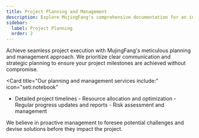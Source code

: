 ```yaml
---
title: Project Planning and Management
description: Explore MujingFang's comprehensive documentation for an in-depth look at our premium tools and construction services.
sidebar:
  label: Project Planning
  order: 2
---
```



Achieve seamless project execution with MujingFang's meticulous planning and management approach. We prioritize clear communication and strategic planning to ensure your project milestones are achieved without compromise.

<Card
  title="Our planning and management services include:"
  icon="seti:notebook"
>
  - Detailed project timelines - Resource allocation and optimization - Regular
  progress updates and reports - Risk assessment and management

</Card>
We believe in proactive management to foresee potential challenges and devise solutions
before they impact the project.
